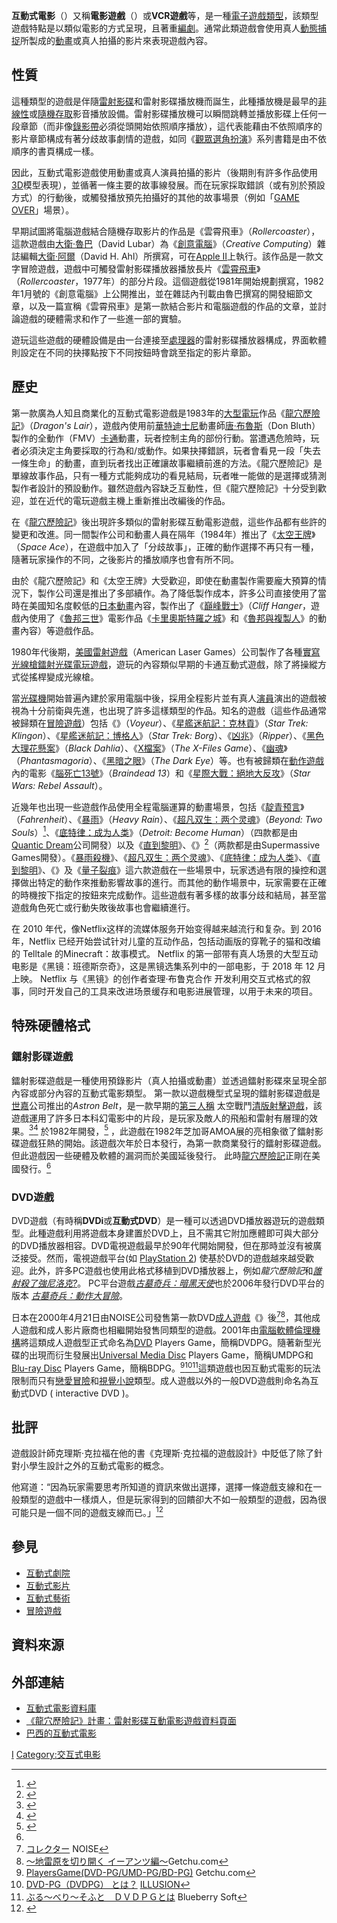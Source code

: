 {{redirect2|互动|美国动画分集|互动 (神奇蜘蛛侠)}}
{{noteTA
|G1=Games
|1=zh-cn:激光; zh-tw:雷射; zh-hk:激光;
|2=zh-cn:视盘; zh-tw:影碟; zh-hk:光碟;
}}
{{Art and video games}}
'''互動式電影'''（{{lang-en|Interactive film}}）又稱'''電影遊戲'''（{{lang|en|movie game}}）或'''VCR遊戲'''等，是一種[[電子遊戲類型|電子遊戲類型]]，該類型遊戲特點是以類似電影的方式呈現，且著重[[編劇|編劇]]。通常此類遊戲會使用真人[[動作捕捉|動態捕捉]]所製成的[[動畫|動畫]]或真人拍攝的影片來表現遊戲內容。

== 性質 ==
這種類型的遊戲是伴隨[[雷射影碟|雷射影碟]]和雷射影碟播放機而誕生，此種播放機是最早的[[非線性|非線性]]或[[隨機存取|隨機存取]]影音播放設備。雷射影碟播放機可以瞬間跳轉並播放影碟上任何一段章節（而非像[[錄影帶|錄影帶]]必須從頭開始依照順序播放），這代表能藉由不依照順序的影片章節構成有著分歧故事劇情的遊戲，如同《[[觀眾選角扮演|觀眾選角扮演]]》系列書籍是由不依順序的書頁構成一樣。

因此，互動式電影遊戲使用動畫或真人演員拍攝的影片（後期則有許多作品使用[[三维计算机图形|3D]]模型表現），並循著一條主要的故事線發展。而在玩家採取錯誤（或有別於預設方式）的行動後，或觸發播放預先拍攝好的其他的故事場景（例如「[[GAME_OVER|GAME OVER]]」場景）。

早期試圖將電腦遊戲結合隨機存取影片的作品是《雲霄飛車》（''Rollercoaster''），這款遊戲由[[大衛·魯巴|大衛·魯巴]]（David Lubar）為《[[創意電腦|創意電腦]]》（''Creative Computing''）雜誌編輯[[大衛·阿爾|大衛·阿爾]]（David H. Ahl）所撰寫，可在[[Apple_II|Apple II]]上執行。該作品是一款文字冒險遊戲，遊戲中可觸發雷射影碟播放器播放長片《[[雲霄飛車_(電影)|雲霄飛車]]》（''Rollercoaster''，1977年）的部分片段。這個遊戲從1981年開始規劃撰寫，1982年1月號的《創意電腦》上公開推出，並在雜誌內刊載由魯巴撰寫的開發細節文章，以及一篇宣稱《雲霄飛車》是第一款結合影片和電腦遊戲的作品的文章，並討論遊戲的硬體需求和作了一些進一部的實驗。

遊玩這些遊戲的硬體設備是由一台連接至[[中央處理器|處理器]]的雷射影碟播放器構成，界面軟體則設定在不同的抉擇點按下不同按鈕時會跳至指定的影片章節。

== 歷史 ==
第一款廣為人知且商業化的互動式電影遊戲是1983年的[[大型電玩|大型電玩]]作品《[[龍穴歷險記|龍穴歷險記]]》（''Dragon's Lair''），遊戲內使用前[[華特迪士尼|華特迪士尼]]動畫師[[唐·布魯斯|唐·布魯斯]]（Don Bluth）製作的全動作（FMV）[[卡通|卡通]]動畫，玩者控制主角的部份行動。當遭遇危險時，玩者必須決定主角要採取的行為和/或動作。如果抉擇錯誤，玩者會看見一段「失去一條生命」的動畫，直到玩者找出正確讓故事繼續前進的方法。《龍穴歷險記》是單線故事作品，只有一種方式能夠成功的看見結局，玩者唯一能做的是選擇或猜測製作者設計的預設動作。雖然遊戲內容缺乏互動性，但《龍穴歷險記》十分受到歡迎，並在近代的電玩遊戲主機上重新推出改編後的作品。

在《[[龍穴歷險記|龍穴歷險記]]》後出現許多類似的雷射影碟互動電影遊戲，這些作品都有些許的變更和改進。同一間製作公司和動畫人員在隔年（1984年）推出了《[[太空王牌|太空王牌]]》（''Space Ace''），在遊戲中加入了「分歧故事」，正確的動作選擇不再只有一種，隨著玩家操作的不同，之後影片的播放順序也會有所不同。

由於《龍穴歷險記》和《太空王牌》大受歡迎，即使在動畫製作需要龐大預算的情況下，製作公司還是推出了多部續作。為了降低製作成本，許多公司直接使用了當時在美國知名度較低的[[日本動畫|日本動畫]]內容，製作出了《[[巔峰戰士|巔峰戰士]]》（''Cliff Hanger''，遊戲內使用了《[[魯邦三世|魯邦三世]]》電影作品《[[魯邦三世卡里奧斯特羅之城|卡里奧斯特羅之城]]》和《[[魯邦三世魯邦與複製人|魯邦與複製人]]》的動畫內容）等遊戲作品。

1980年代後期，[[美國雷射遊戲|美國雷射遊戲]]（American Laser Games）公司製作了各種[[實寫|實寫]][[光線槍|光線槍]][[鐳射光碟電玩遊戲|鐳射光碟電玩遊戲]]，遊玩的內容類似早期的卡通互動式遊戲，除了將操縱方式從搖桿變成光線槍。

當[[光碟機|光碟機]]開始普遍內建於家用電腦中後，採用全程影片並有真人[[演員|演員]]演出的遊戲被視為十分前衛與先進，也出現了許多這樣類型的作品。知名的遊戲（這些作品通常被歸類在[[冒險遊戲|冒險遊戲]]）包括《{{tsl|en|Voyeur (video game)|偷窺狂 (遊戲)|偷窺狂}}》（''Voyeur''）、《[[星艦迷航記：克林貢|星艦迷航記：克林貢]]》（''Star Trek: Klingon''）、《[[星艦迷航記：博格人|星艦迷航記：博格人]]》（''Star Trek: Borg''）、《[[凶兆|凶兆]]》（''Ripper''）、《[[黑色大理花懸案_(遊戲)|黑色大理花懸案]]》（''Black Dahlia''）、《[[X檔案_(遊戲)|X檔案]]》（''The X-Files Game''）、《[[幽魂_(遊戲)|幽魂]]》（''Phantasmagoria''）、《[[黑暗之眼|黑暗之眼]]》（''The Dark Eye''）等。也有被歸類在[[動作遊戲|動作遊戲]]內的電影《[[腦死亡13號|腦死亡13號]]》（''Braindead 13''）和《[[星際大戰：絕地大反攻|星際大戰：絕地大反攻]]》（''Star Wars: Rebel Assault''）。
<!--
In the early 1990s, [[Atari|Atari]] Corporation's last game platform, ''[[Atari_Jaguar|Jaguar]]'' was developed and in 1994 received an add-on CD-ROM module.  An interactive movie format named ''GameFilm'' was developed and patented for Jaguar CDs that used Apple's QuickTime format video clips.  These clips were organized in a branching tree-like structure that offered users alternative paths to solve mysteries or to succeed in a quest.  Several interactive movies were produced for Jaguar and demonstrated at trade shows, but the Jaguar platform failed in the market soon after. 

Due to the limitation of memory and disk space, as well as the lengthy timeframes and high costs required for the production, not many variations and alternative scenes for possible player moves were filmed, so the games tended not to allow much freedom and variety of gameplay. Thus, interactive movie games were not usually very replayable after being completed once.

From the time of its original introduction, the [[DVD|DVD]] format specification has included the ability to use an ordinary DVD player to play interactive games, such as ''[[Dragon's_Lair|Dragon's Lair]]'' (which was reissued on DVD), the ''[[Scene_It?|Scene It?]]'' and other series of [[DVD_TV_game|DVD TV game]]s, or games that are included as bonus material on movie DVDs.

Aftermath Media (founded by [[Rob_Landeros|Rob Landeros]] of [[Trilobyte|Trilobyte]]) released two notable interactive movies for the DVD platform.  Their first release was ''[[Tender_Loving_Care|Tender Loving Care]]'' (featuring [[John_Hurt|John Hurt]]), this was then followed by ''[[Point_of_View_(video_game)|Point of View]]'' (P.O.V).  Currently, such games have appeared on DVDs aimed at younger target audiences, such as the special features discs of the ''[[Harry_Potter_(film)|Harry Potter]]'' film series.
-->

近幾年也出現一些遊戲作品使用全程電腦運算的動畫場景，包括《[[华氏_(2005年游戏)|靛青预言]]》（''Fahrenheit''）、《[[暴雨殺機|暴雨]]》（''Heavy Rain''）、《[[超能殺機：兩個靈魂|超凡双生：两个灵魂]]》（''Beyond: Two Souls''）<ref>{{Cite web |url=https://theparanormalist.wordpress.com/2014/02/03/beyond-two-souls/ |title=Beyond: Two Souls – an interactive movie / video game |accessdate=2015-10-21 |archive-date=2019-06-05 |archive-url=https://web.archive.org/web/20190605101820/https://theparanormalist.wordpress.com/2014/02/03/beyond-two-souls/ |dead-url=no }}</ref>、《[[底特律：變人|底特律：成为人类]]》（''Detroit: Become Human''）（四款都是由[[Quantic_Dream|Quantic Dream]]公司開發）以及《[[直到黎明|直到黎明]]》、《{{tsl|en|Hidden Agenda (2017 video game)|隐藏日程}}》<ref>{{Cite web |url=https://en.wikipedia.org/wiki/Until_Dawn |title=Until Dawn Wikipedia |accessdate=2015-10-21 |archive-date=2020-12-01 |archive-url=https://web.archive.org/web/20201201141400/https://en.wikipedia.org/wiki/Until_Dawn |dead-url=no }}</ref>（两款都是由Supermassive Games開發）。《[[暴雨殺機|暴雨殺機]]》、《[[超能殺機：兩個靈魂|超凡双生：两个灵魂]]》、《[[底特律：變人|底特律：成为人类]]》、《[[直到黎明|直到黎明]]》、《{{tsl|en|Hidden Agenda (2017 video game)|隐藏日程}}》及《[[量子裂痕|量子裂痕]]》這六款遊戲在一些場景中，玩家透過有限的操控和選擇做出特定的動作來推動影響故事的進行。而其他的動作場景中，玩家需要在正確的時機按下指定的按鈕來完成動作。這些遊戲有著多樣的故事分歧和結局，甚至當遊戲角色死亡或行動失敗後故事也會繼續進行。

在 2010 年代，像Netflix这样的流媒体服务开始变得越来越流行和复杂。到 2016 年，Netflix 已经开始尝试针对儿童的互动作品，包括动画版的穿靴子的猫和改编的 Telltale 的Minecraft：故事模式。 Netflix 的第一部带有真人场景的大型互动电影是《黑镜：班德斯奈奇》，这是黑镜选集系列中的一部电影，于 2018 年 12 月上映。 Netflix 与《黑镜》的创作者查理·布鲁克合作 开发利用交互式格式的叙事，同时开发自己的工具来改进场景缓存和电影进展管理，以用于未来的项目。

==特殊硬體格式==

===鐳射影碟遊戲===
鐳射影碟遊戲是一種使用預錄影片（真人拍攝或動畫）並透過鐳射影碟來呈現全部內容或部分內容的互動式電影類型。 第一款以遊戲機型式呈現的鐳射影碟遊戲是[[世嘉|世嘉]]公司推出的''Astron Belt''，是一款早期的[[第三人稱射擊|第三人稱]] 太空戰鬥[[清版射擊遊戲|清版射擊遊戲]]，該遊戲運用了許多日本科幻電影中的片段，是玩家及敵人的飛船和雷射有層理的效果。<ref name="allgame">{{allgame|9550|Astron Belt}}</ref><ref name="AtariHQ">{{cite web|title=ASTRON BELT|publisher=Atari HQ|url=http://www.atarihq.com/coinops/laser/astbelt.html|accessdate=2011-03-25|archive-date=2017-12-25|archive-url=https://web.archive.org/web/20171225175718/http://www.atarihq.com/coinops/laser/astbelt.html|dead-url=no}}</ref> 於1982年開發，<ref name="Mark Isaacson 2002">{{cite web|title=The History of Sega: From Service Games to Master Systems|author=Mark Isaacson|year=2002|url=http://www.mobygames.com/featured_article/feature,16/section,93/|accessdate=2011-03-25|archive-date=2019-11-04|archive-url=https://web.archive.org/web/20191104130540/https://www.mobygames.com/featured_article/feature,16/section,93/|dead-url=no}}</ref> ，此遊戲在1982年芝加哥AMOA展的亮相象徵了鐳射影碟遊戲狂熱的開始。該遊戲次年於日本發行，為第一款商業發行的鐳射影碟遊戲。但此遊戲因一些硬體及軟體的漏洞而於美國延後發行。 此時[[龍穴歷險記|龍穴歷險記]]正剛在美國發行。<ref name="AtariHQ"/>
<!-- The first laserdisc game to gain popularity in the United States was ''Dragon's Lair'' in 1983.<ref name="AtariHQ"/> It contained animated scenes, much like a [[cartoon|cartoon]]. The scenes would be played back and at certain points during playback the player would have to press a specific direction on the [[joystick|joystick]] or the button to advance the game to the next scene, like a [[quick_time_event|quick time event]]. For instance, a scene begins with the hero falling through a hole in a drawbridge and being attacked by tentacles. If the player presses the button at this point, the hero fends off the tentacles with his sword, and pulls himself back up out of the hole. If the player fails to press the sword button at the right time, or instead presses a direction on the joystick, the hero is attacked by the tentacles and crushed. Each move of the joystick, however, would produce a few moments of black screen, when the laserdisks switched between either a successful outcome or the death of the character, which interrupted the continuous flow of gameplay found in other videogame graphic systems of the time; this was a common criticism of some players and critics.

Despite the high cost of the animation, a deluge of similar laserdisc video games followed ''Dragon's Lair'' because of its immense popularity.  To cut costs, several companies simply hacked together scenes from several Japanese [[anime|anime]] movies that were obscure in America at the time, creating games like ''[[Cliff_Hanger_(video_game)|Cliff Hanger]]'' (from [[Hayao_Miyazaki|Hayao Miyazaki]]'s ''[[Castle_of_Cagliostro|Castle of Cagliostro]]'' and from ''[[Mystery_of_Mamo|Mystery of Mamo]]'') and ''[[Bega's_Battle|Bega's Battle]]'' (from ''Harmagedon''), both of which were released roughly around the same time as ''Dragon's Lair''. Later arcade laserdisc games include ''Freedom Fighter'', ''[[Badlands_(laserdisc_video_game)|Badlands]]'', ''[[Space_Ace|Space Ace]]'', and ''[[Road_Blaster|Road Blaster]]''.

Other laserdisc video games followed the lead of ''Astron Belt'' by integrating more and more computer graphics with the pre-recorded video. For example, [[Funai|Funai]]'s ''Inter Stellar'' in 1983 was a forward-scrolling [[Third-person_shooter|third-person]] [[rail_shooter|rail shooter]] that used computer graphics for the ships and full-motion video for the backgrounds.<ref>{{KLOV game|8196|Interstellar}}</ref> Similarly, ''[[M.A.C.H._3|M.A.C.H. 3]]'' and ''[[Cube_Quest|Cube Quest]]'' were vertical [[scrolling_shooter|scrolling shooter]]s that used the laserdisc video for the background and computer graphics for the ships. The ''[[Firefox_(arcade_game)|Firefox]]'' arcade game included a Philips Laserdisc player to combine live action video and sound from the ''[[Firefox_(film)|Firefox]]'' film with computer generated graphics and sound. The game used a special [[constant_angular_velocity|CAV]] Laserdisc containing multiple storylines stored in very short, interleaved segments on the disc. The player would seek the short distance to the next segment of a storyline during the [[vertical_retrace_interval|vertical retrace interval]] by adjusting the tracking mirror, allowing perfectly continuous video even as the player switched storylines under control of the game's computer. This method of seeking was noted for being extremely strenuous on the player and frequently led to the machines breaking, slightly hindering the appeal of laserdisc arcade games. In the 1990s, [[American_Laser_Games|American Laser Games]] produced a wide variety of live-action [[light_gun|light gun]] laserdisc video games, which played much like the early laserdisc games, but used a [[light_gun|light gun]] instead of a joystick to affect the action.

''Bega's Battle'', released by Data East in 1983, took a different approach and introduced a new form of video game storytelling: using brief full-motion video [[cut_scene|cut scene]]s to develop a story between the game's shooting stages. Years later, this would become the standard approach to video game storytelling.<ref>{{cite web|title=The Lives and Deaths of the Interactive Movie|author=Travis Fahs|publisher=[[IGN|IGN]]|date=3 March 2008|url=http://uk.retro.ign.com/articles/856/856379p2.html|accessdate=2011-03-11}}</ref> ''Bega's Battle'' also featured a [[Nonlinear_gameplay|branching storyline]].<ref name="Wolf-100"/> -->

===DVD遊戲===
DVD遊戲（有時稱'''DVDi'''或'''互動式DVD'''）是一種可以透過DVD播放器遊玩的遊戲類型。此種遊戲利用將遊戲本身建置於DVD上，且不需其它附加應體即可與大部分的DVD播放器相容。DVD電視遊戲最早於90年代開始開發，但在那時並沒有被廣泛接受。然而，電視遊戲平台(如 [[PlayStation_2|PlayStation 2]]) 使基於DVD的遊戲越來越受歡迎。此外，許多PC遊戲也使用此格式移植到DVD播放器上，例如''龍穴歷險記''和''[[誰射殺了強尼洛克?|誰射殺了強尼洛克?]]''。 PC平台遊戲''[[古墓奇兵：暗黑天使|古墓奇兵：暗黑天使]]''也於2006年發行DVD平台的版本 ''[[古墓奇兵：動作大冒險|古墓奇兵：動作大冒險]]''。

日本在2000年4月21日由NOISE公司發售第一款DVD[[日本成人遊戲|成人遊戲]]《{{lang|ja|コレクター 檻の中の美少女達}}》後<ref>[http://www.eants.co.jp/noise/nd006.html コレクター] {{Wayback|url=http://www.eants.co.jp/noise/nd006.html |date=20190609010137 }}NOISE{{ja}}</ref><ref>[https://web.archive.org/web/20071231041327/http://www.galge.com/galge/nomember/sbp/toku/060929_eants/index.html 〜地雷原を切り開く イーアンツ編〜]Getchu.com{{ja}}</ref>，其他成人遊戲和成人影片廠商也相繼開始發售同類型的遊戲。2001年由[[電腦軟體倫理機構|電腦軟體倫理機構]]將這類成人遊戲型正式命名為[[DVD|DVD]] Players Game，簡稱DVDPG。隨著新型光碟的出現而衍生發展出[[Universal_Media_Disc|Universal Media Disc]] Players Game，簡稱UMDPG和[[Blu-ray_Disc|Blu-ray Disc]] Players Game，簡稱BDPG。<ref>[http://www.getchu.com/dvdpg/ PlayersGame(DVD-PG/UMD-PG/BD-PG) ] {{Wayback|url=http://www.getchu.com/dvdpg/ |date=20200505151645 }}Getchu.com{{ja}}</ref><ref>[http://www.illusion.jp/dvdpg/dvdpg.html DVD-PG（DVDPG） とは？] {{Wayback|url=http://www.illusion.jp/dvdpg/dvdpg.html |date=20130313133038 }}[[ILLUSION|ILLUSION]]{{ja}}</ref><ref>[http://blueberry-soft.com/html_hp/whatpg.htm ぶる～べり～そふと　ＤＶＤＰＧとは] {{Wayback|url=http://blueberry-soft.com/html_hp/whatpg.htm |date=20130121133522 }}Blueberry Soft{{ja}}</ref>這類遊戲也因互動式電影的玩法限制而只有[[戀愛冒險|戀愛冒險]]和[[視覺小說|視覺小說]]類型。成人遊戲以外的一般DVD遊戲則命名為互動式DVD ( interactive DVD )。

== 批評 ==
遊戲設計師克理斯·克拉福在他的書《克理斯·克拉福的遊戲設計》中貶低了除了針對小學生設計之外的互動式電影的概念。

他寫道：“因為玩家需要思考所知道的資訊來做出選擇，選擇一條遊戲支線和在一般類型的遊戲中一樣煩人，但是玩家得到的回饋卻大不如一般類型的遊戲，因為很可能只是一個不同的遊戲支線而已。」<ref>{{cite book
|title=[[Chris_Crawford_on_Game_Design|Chris Crawford on Game Design]]
|isbn=0-88134-117-7
|last=Crawford
|first=Chris
|authorlink=Chris Crawford (game designer)
|year=2003
|publisher=New Riders
|pages=[https://archive.org/details/chriscrawfordong00craw_0/page/81 81]–87
}}</ref>
<!-- ==Other uses==
Some studios hybridized ordinary computer game play with interactive movie play; the earliest examples of this were the entries in the [[Origin_Systems|Origin Systems]] ''[[Wing_Commander_(franchise)|Wing Commander]]'' series starting with ''Wing Commander III: Heart of the Tiger''.  Between combat missions, ''Wing Commander III'' featured [[cut_scene|cut scene]]s with live actors; the game offered limited storyline branching based on whether missions were won or lost and on choices made at decision points during the cut scenes.

Other games like ''[[Bioforge|Bioforge]]'' would, perhaps erroneously, use the term for a game that has rich action and plot of cinematic proportions—but, in terms of gameplay, has no relation to FMV movies.

The term is an ambiguous one since many video games follow a storyline similar to the way movies would.-->

== 參見 ==
* [[互動式劇院|互動式劇院]]
* [[互動式影片|互動式影片]]
* [[互動式藝術|互動式藝術]]
* [[冒險遊戲|冒險遊戲]]

== 資料來源 ==
{{reflist}}

== 外部連結 ==
* [http://www.interactivemovies.org/ 互動式電影資料庫]{{Wayback|url=http://www.interactivemovies.org/ |date=20190715184320 }}
* [http://www.dragons-lair-project.com/games/ 《龍穴歷險記》計畫：雷射影碟互動電影遊戲資料頁面]{{Wayback|url=http://www.dragons-lair-project.com/games/ |date=20201102110534 }}
* [https://web.archive.org/web/20111208204742/http://www.filmejogo.com.br/#/jogar/ 巴西的互動式電影]

[[Category:電子遊戲類型|I]]
[[Category:交互式电影|Category:交互式电影]]
{{電子遊戲類型}}